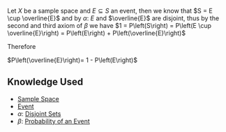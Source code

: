 Let <math display="inline">X</math> be a sample space and <math display="inline">E \subseteq S</math> an event, then we know that <math display="inline">S = E \cup \overline{E}</math> and by <math display="inline">\alpha</math>: <math display="inline">E</math> and <math display="inline">\overline{E}</math> are disjoint, thus by the second and third axiom of <math display="inline">\beta</math> we have <math display="block">1 = P\left(S\right) = P\left(E \cup \overline{E}\right) = P\left(E\right)  +  P\left(\overline{E}\right)</math>

Therefore

<math display="block">P\left(\overline{E}\right)= 1  -  P\left(E\right)</math>

== Knowledge Used ==

* [[Sample Space]]
* [[Event]]
* <math>\alpha</math>: [[Disjoint Sets]]
* <math>\beta</math>: [[Probability of an Event]]
{{Knowledge Metadata|Probability|Proposition}}